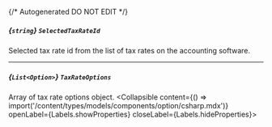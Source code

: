 {/* Autogenerated DO NOT EDIT  */}

##### *{`string`}* `SelectedTaxRateId`
Selected tax rate id from the list of tax rates on the accounting software.

---
##### *{`List<Option>`}* `TaxRateOptions`
Array of tax rate options object.
<Collapsible content={() => import('/content/types/models/components/option/csharp.mdx')} openLabel={Labels.showProperties} closeLabel={Labels.hideProperties}>
</Collapsible>


